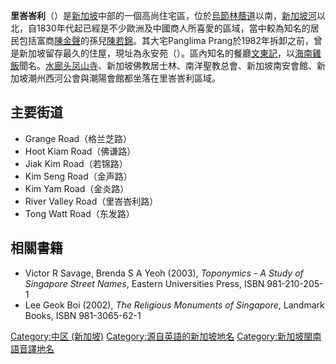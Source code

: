 {{Infobox Singapore neighbourhood
| image       = River Valley Road, Mar 06.JPG
| caption     = 第二次世界大戰前興建的[[店屋|店屋]]
| englishname = River Valley
| chinesename = 里峇峇利
| pinyin      = Lǐbā Bālì
| poj         = Lí-bā Bā-lī
| malayname   = Lembah Sungai
| tamilname   = 
}}
'''里峇峇利'''（{{lang-en|'''River Valley'''}}）是[[新加坡|新加坡]]中部的一個高尚住宅區，位於[[烏節林蔭道|烏節林蔭道]]以南，[[新加坡河|新加坡河]]以北，自1830年代起已經是不少歐洲及中國商人所喜愛的區域，當中較為知名的居民包括富商[[陳金聲|陳金聲]]的孫兒[[陳若錦|陳若錦]]。其大宅Panglima Prang於1982年拆卸之前，曾是新加坡留存最久的住屋，現址為永安苑（{{lang|en|Yong An Park}}）。區內知名的餐廳[[文東記|文東記]]，以[[海南雞飯|海南雞飯]]聞名。[[新加坡凤山寺|水廊头凤山寺]]、新加坡佛教居士林、南洋聖教总會、新加坡南安會館、新加坡潮州西河公會與潮陽會館都坐落在里峇峇利區域。

==主要街道==
*Grange Road（格兰芝路）
*Hoot Kiam Road（佛谦路）
*Jiak Kim Road（若锦路）
*Kim Seng Road（金声路）
*Kim Yam Road（金炎路）
*River Valley Road（里峇峇利路）
*Tong Watt Road（东发路）

==相關書籍==
* Victor R Savage, Brenda S A Yeoh (2003), ''Toponymics - A Study of Singapore Street Names'', Eastern Universities Press, ISBN 981-210-205-1
* Lee Geok Boi (2002), ''The Religious Monuments of Singapore'', Landmark Books, ISBN 981-3065-62-1

{{新加坡行政区划}}
[[Category:中区_(新加坡)|Category:中区 (新加坡)]]
[[Category:源自英語的新加坡地名|Category:源自英語的新加坡地名]]
[[Category:新加坡閩南語音譯地名|Category:新加坡閩南語音譯地名]]